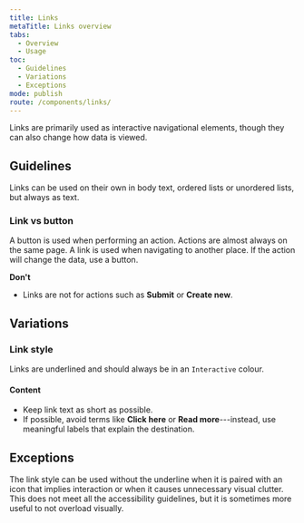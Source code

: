 ```yaml
---
title: Links
metaTitle: Links overview
tabs:
  - Overview
  - Usage
toc:
  - Guidelines
  - Variations
  - Exceptions
mode: publish
route: /components/links/
---
```


Links are primarily used as interactive navigational elements, though they can also change how data is viewed.

<!--One to two sentences as an introduction to the component-->

## Guidelines

<!--List how to use it, sizes, widths, grid interactions, color allowances -->

Links can be used on their own in body text, ordered lists or unordered lists, but always as text.

### Link vs button

A button is used when performing an action. Actions are almost always on the same page. A link is used when navigating to another place. If the action will change the data, use a button.

**Don't**

<!--Bullet point list if needed -->

- Links are not for actions such as **Submit** or **Create new**.

## Variations

### Link style

<!--One ### heading per frame in Figma, explaning each componnet in that frame. One 'content' section per variation if needed -->

Links are underlined and should always be in an `Interactive` colour.

<FigmaImage
  url="https://www.figma.com/file/0bGXR2sCwMVSDNyyzu5BXrO5/Desktop-UI?node-id=609%3A4845"
  alt="Figma design of links"
/>

#### Content

- Keep link text as short as possible.
- If possible, avoid terms like **Click here** or **Read more**---instead, use meaningful labels that explain the destination.

## Exceptions

The link style can be used without the underline when it is paired with an icon that implies interaction or when it causes unnecessary visual clutter. This does not meet all the accessibility guidelines, but it is sometimes more useful to not overload visually.

